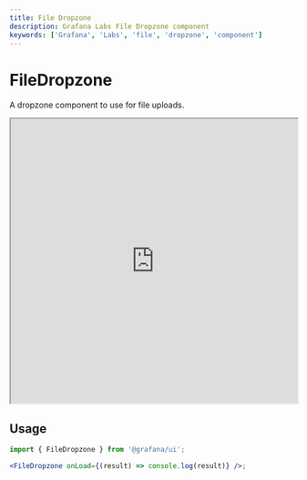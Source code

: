 ```yaml
---
title: File Dropzone
description: Grafana Labs File Dropzone component
keywords: ['Grafana', 'Labs', 'file', 'dropzone', 'component']
---
```



# FileDropzone <Badge text='draft' color='orange'></Badge>

A dropzone component to use for file uploads.

<iframe
  src="https://developers.grafana.com/ui/latest/index.html?path=/story/forms-filedropzone--basic&full=1&shortcuts=false&singleStory=true"
  width="100%"
  height="500px"
></iframe>

## Usage

```jsx
import { FileDropzone } from '@grafana/ui';

<FileDropzone onLoad={(result) => console.log(result)} />;
```
